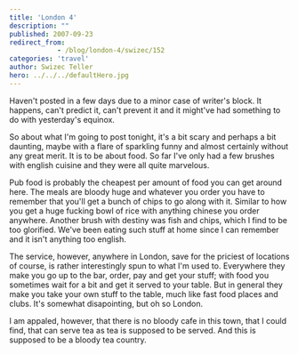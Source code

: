 ```yaml
---
title: 'London 4'
description: ""
published: 2007-09-23
redirect_from: 
            - /blog/london-4/swizec/152
categories: 'travel'
author: Swizec Teller
hero: ../../../defaultHero.jpg
---
```

Haven't posted in a few days due to a minor case of writer's block. It happens, can't predict it, can't prevent it and it might've had something to do with yesterday's equinox.

So about what I'm going to post tonight, it's a bit scary and perhaps a bit daunting, maybe with a flare of sparkling funny and almost certainly without any great merit. It is to be about food. So far I've only had a few brushes with english cuisine and they were all quite marvelous.

Pub food is probably the cheapest per amount of food you can get around here. The meals are bloody huge and whatever you order you have to remember that you'll get a bunch of chips to go along with it. Similar to how you get a huge fucking bowl of rice with anything chinese you order anywhere. Another brush with destiny was fish and chips, which I find to be too glorified. We've been eating such stuff at home since I can remember and it isn't anything too english.

The service, however, anywhere in London, save for the priciest of locations of course, is rather interestingly spun to what I'm used to. Everywhere they make you go up to the bar, order, pay and get your stuff; with food you sometimes wait for a bit and get it served to your table. But in general they make you take your own stuff to the table, much like fast food places and clubs. It's somewhat disapointing, but oh so London.

I am appaled, however, that there is no bloody cafe in this town, that I could find, that can serve tea as tea is supposed to be served. And this is supposed to be a bloody tea country.